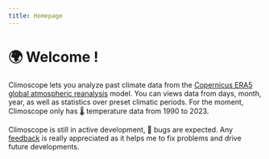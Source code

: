 ```yaml
---
title: Homepage
---
```


# 🌍 Welcome !

Climoscope lets you analyze past climate data from the [Copernicus ERA5 global atmospheric reanalysis](https://cds.climate.copernicus.eu/cdsapp#!/dataset/reanalysis-era5-complete?tab=overview) model.
You can views data from days, month, year, as well as statistics over preset climatic periods. For the moment, Climoscope only has 🌡️ temperature data from 1990 to 2023.

Climoscope is still in active development, 🐛 bugs are expected. Any [feedback](contact.html) is really appreciated as it helps me to
fix problems and drive future developments.
